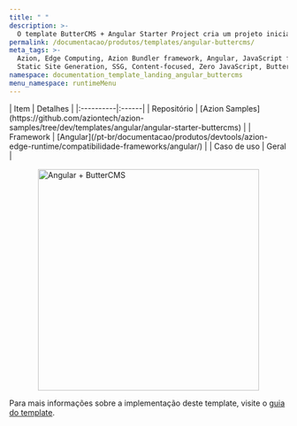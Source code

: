 ```yaml
---
title: " "
description: >-
  O template ButterCMS + Angular Starter Project cria um projeto inicial Angular totalmente funcional, completamente integrado ao ButterCMS, um dos principais CMS headless que facilita o gerenciamento colaborativo de conteúdo da sua aplicação.
permalink: /documentacao/produtos/templates/angular-buttercms/
meta_tags: >-
  Azion, Edge Computing, Azion Bundler framework, Angular, JavaScript frameworks,
  Static Site Generation, SSG, Content-focused, Zero JavaScript, ButterCMS
namespace: documentation_template_landing_angular_buttercms
menu_namespace: runtimeMenu
---
```



<div class="[&_.flex.flex-col]:!gap-4 [&_.flex.flex-col]:md:!gap-8 [&_.flex.flex-col]:2xl:!gap-16">
  <HeroHome
    title="ButterCMS + Angular Starter Project"
    description="O template ButterCMS + Angular Starter Project cria um projeto inicial Angular totalmente funcional, completamente integrado ao ButterCMS, um dos principais CMS headless que facilita o gerenciamento colaborativo de conteúdo da sua aplicação."
    logos={[]}
    buttons={[
      { label: "Deploy template", link: "https://console.azion.com/create/buttercms/buttercms-angular-starter", outlined: false, icon: "ai ai-azion", iconPos: "left" },
      { label: "Ver demo", link: "https://ehvvreuhul.map.azionedge.net", severity: "secondary" }
    ]}
  />
</div>

<div style="display: flex; gap: 1rem; align-items: center; flex-direction: row; flex-wrap: wrap;">
  <div style="flex: 1; min-width: 300px;">
    | Item | Detalhes |
    |:----------|:------|
    | Repositório | [Azion Samples](https://github.com/aziontech/azion-samples/tree/dev/templates/angular/angular-starter-buttercms) |
    | Framework | [Angular](/pt-br/documentacao/produtos/devtools/azion-edge-runtime/compatibilidade-frameworks/angular/) |
    | Caso de uso | Geral |
  </div>
  <div style="display: flex; justify-content: center; align-items: center; flex: 1; min-width: 300px;">
    <img src="/assets/docs/images/uploads/template-showcase/angular/angular-buttercms.png" width="400" alt="Angular + ButterCMS" style="max-width: 100%; height: auto;" />
  </div>
</div>

Para mais informações sobre a implementação deste template, visite o [guia do template](/pt-br/documentacao/produtos/guias/butter-templates-collection/).
